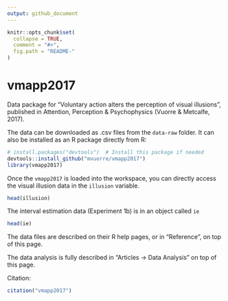 ```yaml
---
output: github_document
---
```


<!-- README.md is generated from README.Rmd. Please edit that file -->

```r
knitr::opts_chunk$set(
  collapse = TRUE,
  comment = "#>",
  fig.path = "README-"
)
```

# vmapp2017

Data package for "Voluntary action alters the perception of visual illusions", published in Attention, Perception & Psychophysics (Vuorre & Metcalfe, 2017).

The data can be downloaded as .csv files from the `data-raw` folder. It can also be installed as an R package directly from R:

```r
# install.packages("devtools")  # Install this package if needed
devtools::install_github("mvuorre/vmapp2017")
library(vmapp2017)
```

Once the `vmapp2017` is loaded into the workspace, you can directly access the visual illusion data in the `illusion` variable.

```r
head(illusion)
```

The interval estimation data (Experiment 1b) is in an object called `ie`

```r
head(ie)
```

The data files are described on their R help pages, or in "Reference", on top of this page.

The data analysis is fully described in "Articles -> Data Analysis" on top of this page.

Citation:

```r
citation("vmapp2017")
```
